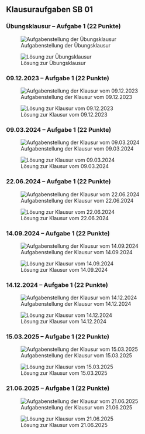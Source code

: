 ## Klausuraufgaben SB 01

### [Übungsklausur]{.crd} -- Aufgabe 1 [(22 Punkte)]{.ctl} {.unlisted}

![Aufgabenstellung der Übungsklausur](/figs/A1_ak_uebungsklausur.png)

![Lösung zur Übungsklausur](/figs/A1_ak_uebungsklausur_lsg.png)

### [09.12.2023]{.crd} -- Aufgabe 1 [(22 Punkte)]{.ctl} {.unlisted}

![Aufgabenstellung der Klausur vom 09.12.2023](/figs/A1_ak_2023_12_09.png)

![Lösung zur Klausur vom 09.12.2023](/figs/A1_ak_2023_12_09_lsg.png)

### [09.03.2024]{.crd} -- Aufgabe 1 [(22 Punkte)]{.ctl} {.unlisted}

![Aufgabenstellung der Klausur vom 09.03.2024](/figs/A1_ak_2024_03_09.png)

![Lösung zur Klausur vom 09.03.2024](/figs/A1_ak_2024_03_09_lsg.png)

### [22.06.2024]{.crd} -- Aufgabe 1 [(22 Punkte)]{.ctl} {.unlisted}

![Aufgabenstellung der Klausur vom 22.06.2024](/figs/A1_ak_2024_06_22.png)

![Lösung zur Klausur vom 22.06.2024](/figs/A1_ak_2024_06_22_lsg.png)

### [14.09.2024]{.crd} -- Aufgabe 1 [(22 Punkte)]{.ctl} {.unlisted}

![Aufgabenstellung der Klausur vom 14.09.2024](/figs/A1_ak_2024_09_14.png)

![Lösung zur Klausur vom 14.09.2024](/figs/A1_ak_2024_09_14_lsg.png)

### [14.12.2024]{.crd} -- Aufgabe 1 [(22 Punkte)]{.ctl} {.unlisted}

![Aufgabenstellung der Klausur vom 14.12.2024](/figs/A1_ak_2024_12_14.png)

![Lösung zur Klausur vom 14.12.2024](/figs/A1_ak_2024_12_14_lsg.png)

### [15.03.2025]{.crd} -- Aufgabe 1 [(22 Punkte)]{.ctl} {.unlisted}

![Aufgabenstellung der Klausur vom 15.03.2025](/figs/A1_ak_2025_03_15.png)

![Lösung zur Klausur vom 15.03.2025](/figs/A1_ak_2025_03_15_lsg.png)

### [21.06.2025]{.crd} -- Aufgabe 1 [(22 Punkte)]{.ctl} {.unlisted}

![Aufgabenstellung der Klausur vom 21.06.2025](/figs/A1_ak_2025_06_21.png)

![Lösung zur Klausur vom 21.06.2025](/figs/A1_ak_2025_06_21_lsg.png)
